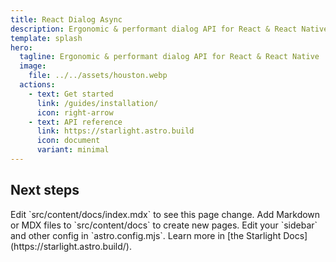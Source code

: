 ```yaml
---
title: React Dialog Async
description: Ergonomic & performant dialog API for React & React Native
template: splash
hero:
  tagline: Ergonomic & performant dialog API for React & React Native
  image:
    file: ../../assets/houston.webp
  actions:
    - text: Get started
      link: /guides/installation/
      icon: right-arrow
    - text: API reference
      link: https://starlight.astro.build
      icon: document
      variant: minimal
---
```



## Next steps

<CardGrid stagger>
	<Card title="Update content" icon="pencil">
		Edit `src/content/docs/index.mdx` to see this page change.
	</Card>
	<Card title="Add new content" icon="add-document">
		Add Markdown or MDX files to `src/content/docs` to create new pages.
	</Card>
	<Card title="Configure your site" icon="setting">
		Edit your `sidebar` and other config in `astro.config.mjs`.
	</Card>
	<Card title="Read the docs" icon="open-book">
		Learn more in [the Starlight Docs](https://starlight.astro.build/).
	</Card>
</CardGrid>
